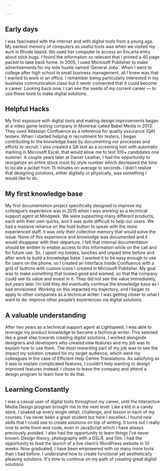 ```yaml
---

---
```



## Early days
I was fascinated with the internet and with digital tools from a young age. My earliest memory of computers as useful tools was when we visited my aunt in Rhode Island. We used her computer to access an Encarta entry about stick bugs. I found the information so relevant that I printed a 40 page packet to take back home. In 2005, I used Microsoft Publisher to make advertisements for my side hustle named ‘General Jobs’.  When I went to college after high school in small business management, all I knew was that I wanted to work in an office. I remember being particularly interested in my business communication class but it never connected that it could become a career. Looking back now, I can see the seeds of my current career — to use these tools to make digital solutions.

## Helpful Hacks
My first exposure with digital tools and making design improvements began at a video game testing company in Montreal called Babel Media in 2013. They used Atlassian Confluence as a reference for quality assurance (QA) testers. When I started helping in recruitment for testers, I began contributing to the knowledge base by documenting our processes and efforts to recruit. I also created a QA test as a screening tool with automatic marking in Microsoft Excel, that would allow me to test 100+ candidates one summer. A couple years later at Danier Leather, I had the opportunity to <Link to="/portfolio/stock-room-organization/">reorganize an entire stock </Link>room by style number which decreased the time to locate a jacket from 15 minutes on average to seconds. I didn’t realize that designing solutions, either digitally or physically, was something I would like to do.


## My first knowledge base
My first documentation project specifically designed to improve my colleague’s experience was in 2015 when I was working as a technical support agent at Mindgeek. We were supporting many different products, each with their own quirks, and it was quite difficult to help our users. We had a massive reliance on the hold button to speak with the more experienced staff. It was only their collective memory that would solve the issue. None of this experience and knowledge was documented and it would disappear with their departure. I felt that internal documentation should be written to enable access to this information while on the call and for future use. So, I spent my breaks, lunches and unpaid time before and after work to build a knowledge base. I wanted it to be easy enough to use for users on the phone, so I created an interface inside Confluence with a grid of buttons with custom icons I created in Microsoft Publisher. My goal was to make something that looked good and worked, so that the company could see its value and invest in it. They did not see the value immediately, but years later I’m told they did eventually continue the knowledge base as I had envisioned. Working on this impacted my trajectory, and I began to apply to other companies as a technical writer. I was getting closer to what I want to do: improve other people’s experiences via digital solutions.

## A valuable understanding
After two years as a technical support agent at Lightspeed, I was able to leverage my product knowledge to become a technical writer. This seemed like a great step towards creating digital solutions. I worked alongside designers and developers who created new features and my job was to explain how to use them. The most rewarding part of my job was to see the impact my solution created for my target audience, which were my colleagues in the case of <Link to="/portfolio/help-center-solution">Efficient Help Centre Translations</Link>. As satisfying as it was to explain complicated features, I couldn’t help wanting to design improved features instead. I chose to leave the company and attend a design program to learn how to do that.

## Learning Constantly
I was a casual user of digital tools throughout my career, until the Interactive Media Design program brought me to the next level. Like a kid in a candy store, I soaked up every single detail, challenge, and lesson in each of my courses. I’ve never been a great student but here I excelled. I found new skills that I could use to create solutions on top of writing. It turns out I really love to write front-end code, even in JavaScript which I have always previously avoided. I also had the opportunity to learn things I’ve never known: Design theory, photography with a DSLR, and film. I had the opportunity to lead the launch of a live client’s WordPress website in 10 weeks. Now graduated, I have been empowered with so many more tools than I had before. I understand how to create functional yet aesthetically pleasing solutions. It's time to continue on my path of creating great digital solutions.
